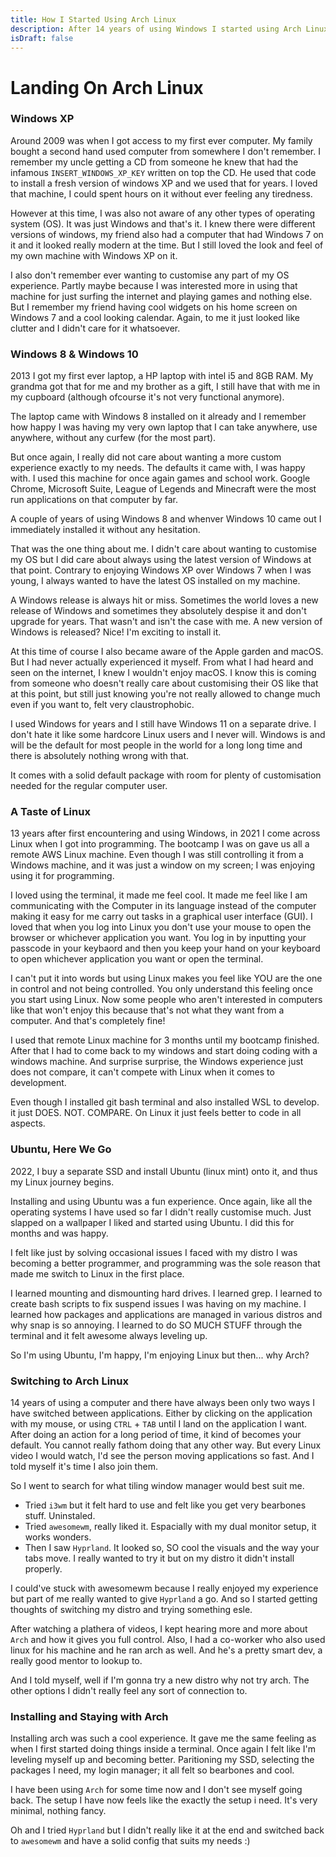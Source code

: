 ```yaml
---
title: How I Started Using Arch Linux
description: After 14 years of using Windows I started using Arch Linux. How did I get there? I share my history with all operating systems.
isDraft: false
---
```


# Landing On Arch Linux

### Windows XP

Around 2009 was when I got access to my first ever computer. My family bought a second hand used computer from somewhere I don't remember. I remember my uncle getting a CD from someone he knew that had the infamous `INSERT_WINDOWS_XP_KEY` written on top the CD. He used that code to install a fresh version of windows XP and we used that for years. I loved that machine, I could spent hours on it without ever feeling any tiredness.

However at this time, I was also not aware of any other types of operating system (OS). It was just Windows and that's it. I knew there were different versions of windows, my friend also had a computer that had Windows 7 on it and it looked really modern at the time. But I still loved the look and feel of my own machine with Windows XP on it.

I also don't remember ever wanting to customise any part of my OS experience. Partly maybe because I was interested more in using that machine for just surfing the internet and playing games and nothing else. But I remember my friend having cool widgets on his home screen on Windows 7 and a cool looking calendar. Again, to me it just looked like clutter and I didn't care for it whatsoever.

### Windows 8 & Windows 10

2013 I got my first ever laptop, a HP laptop with intel i5 and 8GB RAM. My grandma got that for me and my brother as a gift, I still have that with me in my cupboard (although ofcourse it's not very functional anymore).

The laptop came with Windows 8 installed on it already and I remember how happy I was having my very own laptop that I can take anywhere, use anywhere, without any curfew (for the most part).

But once again, I really did not care about wanting a more custom experience exactly to my needs. The defaults it came with, I was happy with. I used this machine for once again games and school work. Google Chrome, Microsoft Suite, League of Legends and Minecraft were the most run applications on that computer by far.

A couple of years of using Windows 8 and whenver Windows 10 came out I immediately installed it without any hesitation.

That was the one thing about me. I didn't care about wanting to customise my OS but I did care about always using the latest version of Windows at that point. Contrary to enjoying Windows XP over Windows 7 when I was young, I always wanted to have the latest OS installed on my machine.

A Windows release is always hit or miss. Sometimes the world loves a new release of Windows and sometimes they absolutely despise it and don't upgrade for years. That wasn't and isn't the case with me. A new version of Windows is released? Nice! I'm exciting to install it.

At this time of course I also became aware of the Apple garden and macOS. But I had never actually experienced it myself. From what I had heard and seen on the internet, I knew I wouldn't enjoy macOS. I know this is coming from someone who doesn't really care about customising their OS like that at this point, but still just knowing you're not really allowed to change much even if you want to, felt very claustrophobic.

I used Windows for years and I still have Windows 11 on a separate drive. I don't hate it like some hardcore Linux users and I never will. Windows is and will be the default for most people in the world for a long long time and there is absolutely nothing wrong with that.

It comes with a solid default package with room for plenty of customisation needed for the regular computer user.

### A Taste of Linux

13 years after first encountering and using Windows, in 2021 I come across Linux when I got into programming. The bootcamp I was on gave us all a remote AWS Linux machine. Even though I was still controlling it from a Windows machine, and it was just a window on my screen; I was enjoying using it for programming.

I loved using the terminal, it made me feel cool. It made me feel like I am communicating with the Computer in its language instead of the computer making it easy for me carry out tasks in a graphical user interface (GUI). I loved that when you log into Linux you don't use your mouse to open the browser or whichever application you want. You log in by inputting your passcode in your keybaord and then you keep your hand on your keyboard to open whichever application you want or open the terminal.

I can't put it into words but using Linux makes you feel like YOU are the one in control and not being controlled. You only understand this feeling once you start using Linux. Now some people who aren't interested in computers like that won't enjoy this because that's not what they want from a computer. And that's completely fine!

I used that remote Linux machine for 3 months until my bootcamp finished. After that I had to come back to my windows and start doing coding with a windows machine. And surprise surprise, the Windows experience just does not compare, it can't compete with Linux when it comes to development.

Even though I installed git bash terminal and also installed WSL to develop. it just DOES. NOT. COMPARE. On Linux it just feels better to code in all aspects.

### Ubuntu, Here We Go

2022, I buy a separate SSD and install Ubuntu (linux mint) onto it, and thus my Linux journey begins.

Installing and using Ubuntu was a fun experience. Once again, like all the operating systems I have used so far I didn't really customise much. Just slapped on a wallpaper I liked and started using Ubuntu. I did this for months and was happy.

I felt like just by solving occasional issues I faced with my distro I was becoming a better programmer, and programming was the sole reason that made me switch to Linux in the first place.

I learned mounting and dismounting hard drives. I learned grep. I learned to create bash scripts to fix suspend issues I was having on my machine. I learned how packages and applications are managed in various distros and why snap is so annoying. I learned to do SO MUCH STUFF through the terminal and it felt awesome always leveling up.

So I'm using Ubuntu, I'm happy, I'm enjoying Linux but then... why Arch?

### Switching to Arch Linux

14 years of using a computer and there have always been only two ways I have switched between applications. Either by clicking on the application with my mouse, or using `CTRL` + `TAB` until I land on the application I want. After doing an action for a long period of time, it kind of becomes your default. You cannot really fathom doing that any other way. But every Linux video I would watch, I'd see the person moving applications so fast. And I told myself it's time I also join them.

So I went to search for what tiling window manager would best suit me.
- Tried `i3wm` but it felt hard to use and felt like you get very bearbones stuff. Uninstaled.
- Tried `awesomewm`, really liked it. Espacially with my dual monitor setup, it works wonders.
- Then I saw `Hyprland`. It looked so, SO cool the visuals and the way your tabs move. I really wanted to try it but on my distro it didn't install properly.

I could've stuck with awesomewm because I really enjoyed my experience but part of me really wanted to give `Hyprland` a go. And so I started getting thoughts of switching my distro and trying something esle.

After watching a plathera of videos, I kept hearing more and more about `Arch` and how it gives you full control. Also, I had a co-worker who also used linux for his machine and he ran arch as well. And he's a pretty smart dev, a really good mentor to lookup to.

And I told myself, well if I'm gonna try a new distro why not try arch. The other options I didn't really feel any sort of connection to.

### Installing and Staying with Arch

Installing arch was such a cool experience. It gave me the same feeling as when I first started doing things inside a terminal. Once again I felt like I'm leveling myself up and becoming better. Paritioning my SSD, selecting the packages I need, my login manager; it all felt so bearbones and cool.

I have been using `Arch` for some time now and I don't see myself going back. The setup I have now feels like the exactly the setup i need. It's very minimal, nothing fancy.

Oh and I tried `Hyprland` but I didn't really like it at the end and switched back to `awesomewm` and have a solid config that suits my needs :)